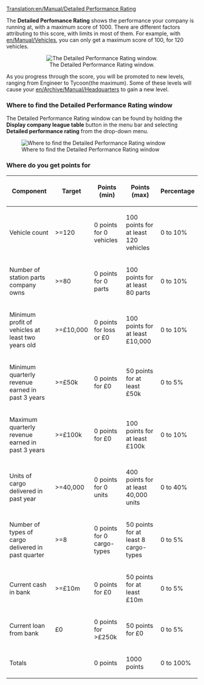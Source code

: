 [[Translation:en/Manual/Detailed Performance Rating]]


The '''Detailed Perfomance Rating''' shows the performance your company is running at, with a maximum score of 1000. There are different factors attributing to this score, with limits in most of them. For example, with [[en/Manual/Vehicles]], you can only get a maximum score of 100, for 120 vehicles.

<center>[[File:en/Manual/Performancerating.png|center|frame|The Detailed Performance Rating window.]]</center>

As you progress through the score, you will be promoted to new levels, ranging from Engineer to Tycoon(the maximum). Some of these levels will cause your [[en/Archive/Manual/Headquarters]] to gain a new level.

=== Where to find the Detailed Performance Rating window ===
The Detailed Performance Rating window can be found by holding the '''Display company league table''' button in the menu bar and selecting '''Detailed performance rating''' from the drop-down menu.

[[File:en/Manual/Menu detailed performance rating.png|center|frame|Where to find the Detailed Performance Rating window]]

=== Where do you get points for===

{| {{en/Wikitable}}
|- style="background:#efefef"
! Component !! Target !! Points (min) !! Points (max) !! Percentage
|-
|Vehicle count||>=120||0 points for 0 vehicles||100 points for at least 120 vehicles||0 to 10%
|-
|Number of station parts company owns||>=80||0 points for 0 parts||100 points for at least 80 parts||0 to 10%
|-
|Minimum profit of vehicles at least two years old||>=£10,000||0 points for loss or £0||100 points for at least £10,000||0 to 10%
|-
|Minimum quarterly revenue earned in past 3 years||>=£50k||0 points for £0||50 points for at least £50k||0 to 5%
|-
|Maximum quarterly revenue earned in past 3 years||>=£100k||0 points for £0||100 points for at least £100k||0 to 10%
|-
|Units of cargo delivered in past year||>=40,000||0 points for 0 units||400 points for at least 40,000 units||0 to 40%
|-
|Number of types of cargo delivered in past quarter||>=8||0 points for 0 cargo-types||50 points for at least 8 cargo-types ||0 to 5% 
|-
|Current cash in bank||>=£10m||0 points for £0||50 points for at least £10m||0 to 5%
|-
|Current loan from bank||£0||0 points for >£250k||50 points for £0||0 to 5%
|- style="background:#efefef"
! Totals !!!! 0 points !! 1000 points !! 0 to 100%
|}